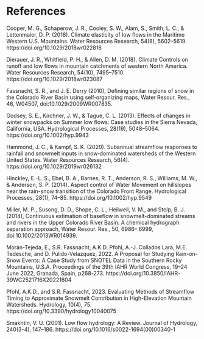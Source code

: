 # References {-}

Cooper, M. G., Schaperow, J. R., Cooley, S. W., Alam, S., Smith, L. C., & Lettenmaier, D. P. (2018). Climate elasticity of low flows in the Maritime Western U.S. Mountains. Water Resources Research, 54(8), 5602–5619. https://doi.org/10.1029/2018wr022816  

Dierauer, J. R., Whitfield, P. H., & Allen, D. M. (2018). Climate Controls on runoff and low flows in mountain catchments of western North America. Water Resources Research, 54(10), 7495–7510. https://doi.org/10.1029/2018wr023087  

Fassnacht, S. R., and J. E. Derry (2010), Defining similar regions of snow in the Colorado River Basin using self‐organizing maps, Water Resour. Res., 46, W04507, doi:10.1029/2009WR007835. 

Godsey, S. E., Kirchner, J. W., & Tague, C. L. (2013). Effects of changes in winter snowpacks on Summer low flows: Case studies in the Sierra Nevada, California, USA. Hydrological Processes, 28(19), 5048–5064. https://doi.org/10.1002/hyp.9943  

Hammond, J. C., & Kampf, S. K. (2020). Subannual streamflow responses to rainfall and snowmelt inputs in snow‐dominated watersheds of the Western United States. Water Resources Research, 56(4). https://doi.org/10.1029/2019wr026132  

Hinckley, E.-L. S., Ebel, B. A., Barnes, R. T., Anderson, R. S., Williams, M. W., & Anderson, S. P. (2014). Aspect control of Water Movement on hillslopes near the rain-snow transition of the Colorado Front Range. Hydrological Processes, 28(1), 74–85. https://doi.org/10.1002/hyp.9549 

Miller, M. P., Susong, D. D., Shope, C. L., Heilweil, V. M., and Stolp, B. J. (2014), Continuous estimation of baseflow in snowmelt-dominated streams and rivers in the Upper Colorado River Basin: A chemical hydrograph separation approach, Water Resour. Res., 50, 6986– 6999, doi:10.1002/2013WR014939. 

Morán-Tejeda, E., S.R. Fassnacht, A.K.D. Pfohl, A.-J. Collados Lara, M.E. Tedesche, and D. Pulido-Velazquez, 2022. A Proposal for Studying Rain-on-Snow Events: A Case Study from SNOTEL Data in the Southern Rocky Mountains, U.S.A. Proceedings of the 39th IAHR World Congress, 19–24 June 2022, Granada, Spain, p268-273. https://doi.org/10.3850/IAHR-39WC2521716X20221604 

Pfohl, A.K.D., and S.R. Fassnacht, 2023. Evaluating Methods of Streamflow Timing to Approximate Snowmelt Contribution in High-Elevation Mountain Watersheds. Hydrology, 10(4), 75. https://doi.org/10.3390/hydrology10040075 

Smakhtin, V. U. (2001). Low flow hydrology: A Review. Journal of Hydrology, 240(3-4), 147–186. https://doi.org/10.1016/s0022-1694(00)00340-1 
